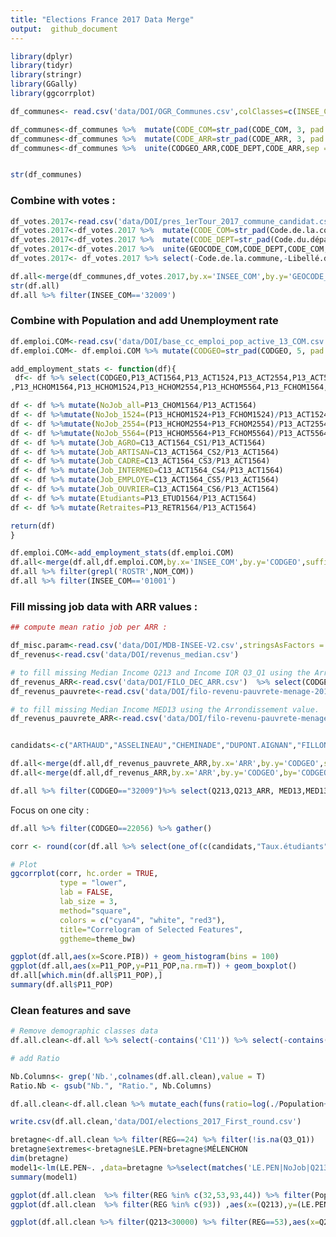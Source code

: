 ```yaml
---
title: "Elections France 2017 Data Merge"
output:  github_document
---
```

```r
library(dplyr)
library(tidyr)
library(stringr)
library(GGally)
library(ggcorrplot)
```



```r
df_communes<- read.csv('data/DOI/OGR_Communes.csv',colClasses=c(INSEE_COM='character',CODE_COM='character',CODE_DEPT='character',CODE_ARR='character')) %>% select(CODE_COM,INSEE_COM,NOM_COM,CODE_ARR,CODE_DEPT,NOM_DEPT,CODE_REG,NOM_REG)

df_communes<-df_communes %>%  mutate(CODE_COM=str_pad(CODE_COM, 3, pad = "0"))
df_communes<-df_communes %>%  mutate(CODE_ARR=str_pad(CODE_ARR, 3, pad = "0"))
df_communes<-df_communes %>%  unite(CODGEO_ARR,CODE_DEPT,CODE_ARR,sep = '')


str(df_communes)

```
### Combine with votes :

```r
df_votes.2017<-read.csv('data/DOI/pres_1erTour_2017_commune_candidat.csv',stringsAsFactors = F)
df_votes.2017<-df_votes.2017 %>%  mutate(CODE_COM=str_pad(Code.de.la.commune, 3, pad = "0"))
df_votes.2017<-df_votes.2017 %>%  mutate(CODE_DEPT=str_pad(Code.du.département, 2, pad = "0"))
df_votes.2017<-df_votes.2017 %>%  unite(GEOCODE_COM,CODE_DEPT,CODE_COM,sep = '')
df_votes.2017<- df_votes.2017 %>% select(-Code.de.la.commune,-Libellé.de.la.commune,-Code.du.département,-Libellé.du.département)

df.all<-merge(df_communes,df_votes.2017,by.x='INSEE_COM',by.y='GEOCODE_COM',all.x=TRUE)
str(df.all)
df.all %>% filter(INSEE_COM=='32009')
```

### Combine with Population and add Unemployment rate

```r

df.emploi.COM<-read.csv('data/DOI/base_cc_emploi_pop_active_13_COM.csv',stringsAsFactors = F, colClasses=c(CODGEO='character'))
df.emploi.COM<- df.emploi.COM %>% mutate(CODGEO=str_pad(CODGEO, 5, pad = "0"))

add_employment_stats <- function(df){
 df<- df %>% select(CODGEO,P13_ACT1564,P13_ACT1524,P13_ACT2554,P13_ACT5564,P13_CHOM1564
,P13_HCHOM1564,P13_HCHOM1524,P13_HCHOM2554,P13_HCHOM5564,P13_FCHOM1564,P13_FCHOM1524,P13_FCHOM2554,P13_FCHOM5564,C13_ACT1564_CS1,C13_ACT1564_CS2,C13_ACT1564_CS3,C13_ACT1564_CS4,C13_ACT1564_CS5,C13_ACT1564_CS6,P13_ETUD1564,P13_RETR1564)

df <- df %>% mutate(NoJob_all=P13_CHOM1564/P13_ACT1564)
df <- df %>%mutate(NoJob_1524=(P13_HCHOM1524+P13_FCHOM1524)/P13_ACT1524)
df <- df %>%mutate(NoJob_2554=(P13_HCHOM2554+P13_FCHOM2554)/P13_ACT2554)
df <- df %>%mutate(NoJob_5564=(P13_HCHOM5564+P13_FCHOM5564)/P13_ACT5564)
df <- df %>% mutate(Job_AGRO=C13_ACT1564_CS1/P13_ACT1564)
df <- df %>% mutate(Job_ARTISAN=C13_ACT1564_CS2/P13_ACT1564)
df <- df %>% mutate(Job_CADRE=C13_ACT1564_CS3/P13_ACT1564)
df <- df %>% mutate(Job_INTERMED=C13_ACT1564_CS4/P13_ACT1564)
df <- df %>% mutate(Job_EMPLOYE=C13_ACT1564_CS5/P13_ACT1564)
df <- df %>% mutate(Job_OUVRIER=C13_ACT1564_CS6/P13_ACT1564)
df <- df %>% mutate(Etudiants=P13_ETUD1564/P13_ACT1564)
df <- df %>% mutate(Retraites=P13_RETR1564/P13_ACT1564) 

return(df)
}

df.emploi.COM<-add_employment_stats(df.emploi.COM)
df.all<-merge(df.all,df.emploi.COM,by.x='INSEE_COM',by.y='CODGEO',suffixes=c('','_COM'),all.x=TRUE)
df.all %>% filter(grepl('ROSTR',NOM_COM))
df.all %>% filter(INSEE_COM=='01001')
```
### Fill missing job data with ARR values :

```r
## compute mean ratio job per ARR :

```

```r

df_misc.param<-read.csv('data/DOI/MDB-INSEE-V2.csv',stringsAsFactors = F)
df_revenus<-read.csv('data/DOI/revenus_median.csv')

# to fill missing Median Income Q213 and Income IQR Q3_Q1 using the Arrondissement value.
df_revenus_ARR<-read.csv('data/DOI/FILO_DEC_ARR.csv')  %>% select(CODGEO,Q213,Q3_Q1)
df_revenus_pauvrete<-read.csv('data/DOI/filo-revenu-pauvrete-menage-2013.csv') %>% select(CODGEO,MED13)

# to fill missing Median Income MED13 using the Arrondissement value.
df_revenus_pauvrete_ARR<-read.csv('data/DOI/filo-revenu-pauvrete-menage-2013_ARR.csv') %>% select(CODGEO,MED13)


candidats<-c("ARTHAUD","ASSELINEAU","CHEMINADE","DUPONT.AIGNAN","FILLON","HAMON","LASSALLE","LE.PEN","MACRON","MÉLENCHON","POUTOU")
```

```r
df.all<-merge(df.all,df_revenus_pauvrete_ARR,by.x='ARR',by.y='CODGEO',suffixes = c('','_ARR'))
df.all<-merge(df.all,df_revenus_ARR,by.x='ARR',by.y='CODGEO',by='CODGEO',suffixes = c('','_ARR'))

df.all %>% filter(CODGEO=="32009")%>% select(Q213,Q213_ARR, MED13,MED13_ARR, Q3_Q1,Q3_Q1_ARR)
```

Focus on one city :
```r
df.all %>% filter(CODGEO==22056) %>% gather()
```


```r

corr <- round(cor(df.all %>% select(one_of(c(candidats,"Taux.étudiants","POP_Active_Male_NoJob","POP_Active_Female_NoJob")))%>% na.omit()),1)

# Plot
ggcorrplot(corr, hc.order = TRUE, 
           type = "lower", 
           lab = FALSE, 
           lab_size = 3, 
           method="square", 
           colors = c("cyan4", "white", "red3"), 
           title="Correlogram of Selected Features", 
           ggtheme=theme_bw)
```

```r
ggplot(df.all,aes(x=Score.PIB)) + geom_histogram(bins = 100)
ggplot(df.all,aes(x=P11_POP,y=P11_POP,na.rm=T)) + geom_boxplot()
df.all[which.min(df.all$P11_POP),]
summary(df.all$P11_POP)

```

### Clean features and save
```r
# Remove demographic classes data
df.all.clean<-df.all %>% select(-contains('C11')) %>% select(-contains('P11'))

# add Ratio

Nb.Columns<- grep('Nb.',colnames(df.all.clean),value = T)
Ratio.Nb <- gsub("Nb.", "Ratio.", Nb.Columns)

df.all.clean<-df.all.clean %>% mutate_each(funs(ratio=log(./Population+1)),contains('Nb.'))

write.csv(df.all.clean,'data/DOI/elections_2017_First_round.csv')

```

```r
bretagne<-df.all.clean %>% filter(REG==24) %>% filter(!is.na(Q3_Q1))
bretagne$extremes<-bretagne$LE.PEN+bretagne$MÉLENCHON
dim(bretagne)
model1<-lm(LE.PEN~. ,data=bretagne %>%select(matches('LE.PEN|NoJob|Q213|Q3_Q1|GI13|RD|Score.PIB|_ratio|Population')))
summary(model1)
```

```r
ggplot(df.all.clean  %>% filter(REG %in% c(32,53,93,44)) %>% filter(Population>10),aes(x=Q3_Q1,y=LE.PEN,col=NCC))+geom_jitter(alpha=.5) #+geom_smooth(method = 'lm')
ggplot(df.all.clean  %>% filter(REG %in% c(93)) ,aes(x=(Q213),y=(LE.PEN),col=NCC))+geom_jitter(alpha=.3) #+geom_smooth(method = 'lm')
```

```r
ggplot(df.all.clean %>% filter(Q213<30000) %>% filter(REG==53),aes(x=Q213,y=Q3_Q1,col=LE.PEN))+ geom_jitter(alpha=1)+scale_color_gradientn(colours = rainbow(5))
```

